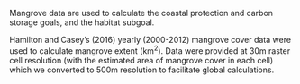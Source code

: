 Mangrove data are used to calculate the coastal protection and carbon storage goals, and the habitat subgoal.

Hamilton and Casey's (2016) yearly (2000-2012) mangrove cover data were used to calculate mangrove extent (km^2^).  Data were provided at 30m raster cell resolution (with the estimated area of mangrove cover in each cell) which we converted to 500m resolution to facilitate global calculations.

